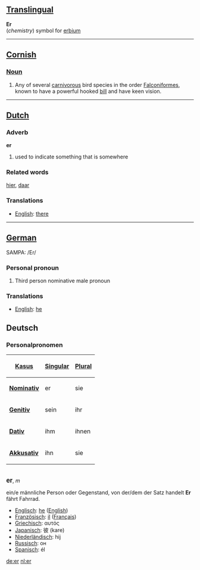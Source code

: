 ==[[Translingual]]==

'''Er'''<br>(''chemistry'') symbol for [[erbium]]

----

==[[Cornish]]==

=== [[Noun]] ===
#Any of several [[carnivorous]] bird species in the order [[Falconiformes]], known to have a powerful hooked [[bill]] and have keen vision.

----

==[[Dutch]]==

=== Adverb ===

'''er'''

# used to indicate something that is somewhere

=== Related words ===

[[hier]], [[daar]]

=== Translations ===
*[[English]]: [[there]]
----

==[[German]]==
SAMPA: /Er/
===Personal pronoun===
#Third person nominative male pronoun

===Translations===
*[[English]]: [[he]]

==Deutsch==
===Personalpronomen===
{| align="right" border="1" 
! [[Kasus]] !! [[Singular]] !! [[Plural]]
|-
|'''[[Nominativ]]''' || er || sie
|-
|'''[[Genitiv]]'''  || sein ||ihr
|-
|'''[[Dativ]]'''    || ihm || ihnen
|-
|'''[[Akkusativ]]'''||ihn || sie
|}
<br>
<big>'''er'''</big>, ''m''

{{msg:Aussprache}}
{{msg:Herkunft}}
{{msg:Bedeutung}} ein/e männliche Person oder Gegenstand, von der/dem der Satz handelt
{{msg:Synonyme}}
{{msg:Gegenteile}}
{{msg:Oberbegriffe}} 
{{msg:Unterbegriffe}}
{{msg:Beispiele}} '''Er''' fährt Fahrrad.
{{msg:Redewendungen}}
{{msg:Referenzen}}
{{msg:AbgeleiteteBegriffe}}
{{msg:Übersetzungen}}
*[[Englisch]]: [[he]] ([[:en:he|English]])
*[[Französisch]]: [[il]] ([[:fr:il|Français]])
*[[Griechisch]]: &#945;&#965;&#964;&#972;&#962;
*[[Japanisch]]: &#24444; (kare)
*[[Niederländisch]]: hij
*[[Russisch]]: &#1086;&#1085;
*[[Spanisch]]: él

[[de:er]]
[[nl:er]]